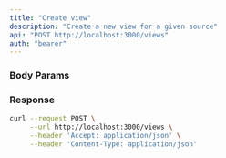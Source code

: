 ```yaml
---
title: "Create view"
description: "Create a new view for a given source"
api: "POST http://localhost:3000/views"
auth: "bearer"
---
```


### Body Params

<ParamField body="sourceId" type="number" required></ParamField>

<ParamField body="tableName" type="string" required></ParamField>

<ParamField body="columns" type="array of objects"></ParamField>

### Response

<ResponseField name="content" type="array of objects">
<Expandable title="Toggle object">

<ResponseField name="id" type="number"></ResponseField>

<ResponseField name="sourceId" type="number"></ResponseField>

<ResponseField name="tableName" type="string"></ResponseField>

<ResponseField name="columns" type="array of objects">
<Expandable title="columns properties">

<ResponseField name="id" type="number"></ResponseField>

<ResponseField name="name" type="string"></ResponseField>

<ResponseField name="dataType" type="string"></ResponseField>
</Expandable>
</ResponseField>
</Expandable>
</ResponseField>

<RequestExample>

```bash Example Request
curl --request POST \
     --url http://localhost:3000/views \
     --header 'Accept: application/json' \
     --header 'Content-Type: application/json'
```

</RequestExample>

